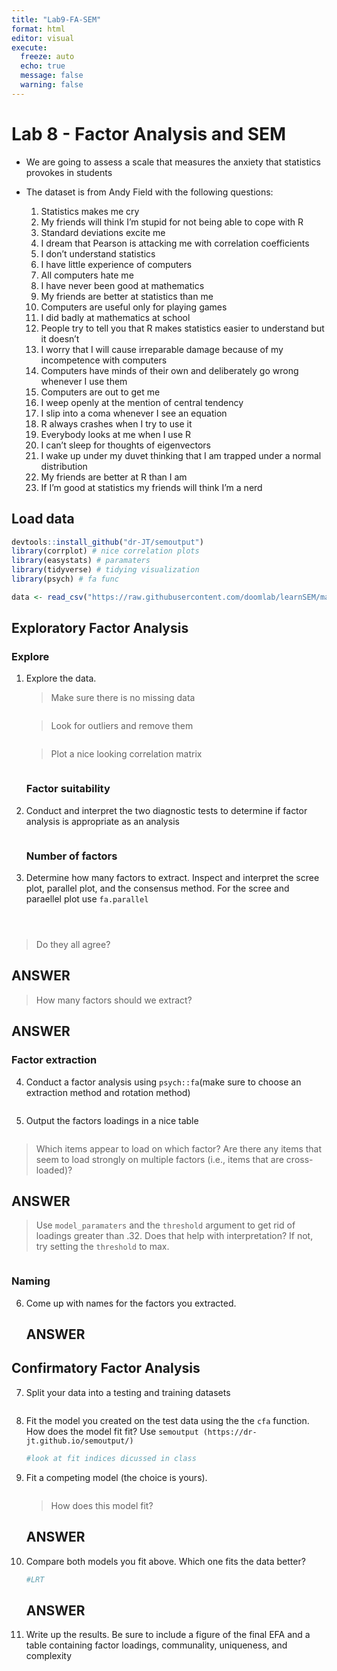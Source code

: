 ```yaml
---
title: "Lab9-FA-SEM"
format: html
editor: visual
execute:
  freeze: auto
  echo: true
  message: false
  warning: false
---
```


# Lab 8 - Factor Analysis and SEM

-   We are going to assess a scale that measures the anxiety that statistics provokes in students

-   The dataset is from Andy Field with the following questions:

    1.  Statistics makes me cry
    2.  My friends will think I'm stupid for not being able to cope with R
    3.  Standard deviations excite me
    4.  I dream that Pearson is attacking me with correlation coefficients
    5.  I don't understand statistics
    6.  I have little experience of computers
    7.  All computers hate me
    8.  I have never been good at mathematics
    9.  My friends are better at statistics than me
    10. Computers are useful only for playing games
    11. I did badly at mathematics at school
    12. People try to tell you that R makes statistics easier to understand but it doesn't
    13. I worry that I will cause irreparable damage because of my incompetence with computers
    14. Computers have minds of their own and deliberately go wrong whenever I use them
    15. Computers are out to get me
    16. I weep openly at the mention of central tendency
    17. I slip into a coma whenever I see an equation
    18. R always crashes when I try to use it
    19. Everybody looks at me when I use R
    20. I can't sleep for thoughts of eigenvectors
    21. I wake up under my duvet thinking that I am trapped under a normal distribution
    22. My friends are better at R than I am
    23. If I'm good at statistics my friends will think I'm a nerd

## Load data

```r
devtools::install_github("dr-JT/semoutput")
library(corrplot) # nice correlation plots
library(easystats) # paramaters
library(tidyverse) # tidying visualization
library(psych) # fa func

```

```r

data <- read_csv("https://raw.githubusercontent.com/doomlab/learnSEM/master/vignettes/data/lecture_efa.csv")

```

## Exploratory Factor Analysis

### Explore

1.  Explore the data.

    > Make sure there is no missing data

    ```r

    ```

    > Look for outliers and remove them

    ```r

    ```

    > Plot a nice looking correlation matrix

    ```r

    ```

    ### Factor suitability

2.  Conduct and interpret the two diagnostic tests to determine if factor analysis is appropriate as an analysis

    ```r

    ```

    ### Number of factors

3.  Determine how many factors to extract. Inspect and interpret the scree plot, parallel plot, and the consensus method. For the scree and paraellel plot use `fa.parallel`

    ```r

    ```

    ```r

    ```

    ```r

    ```

> Do they all agree?

::: callout-note
## ANSWER
:::

> How many factors should we extract?

::: callout-note
## ANSWER
:::

### Factor extraction

4.  Conduct a factor analysis using `psych::fa`(make sure to choose an extraction method and rotation method)

```r


```

5.  Output the factors loadings in a nice table

```r

```

> Which items appear to load on which factor? Are there any items that seem to load strongly on multiple factors (i.e., items that are cross-loaded)?

::: callout-note
## ANSWER
:::

> Use `model_paramaters` and the `threshold` argument to get rid of loadings greater than .32. Does that help with interpretation? If not, try setting the `threshold` to max.

```r

```

### Naming 

6.  Come up with names for the factors you extracted.

    ::: callout-note
    ## ANSWER
    :::

## Confirmatory Factor Analysis

7.  Split your data into a testing and training datasets

    ```r
    ```

8.  Fit the model you created on the test data using the the `cfa` function. How does the model fit fit? Use `semoutput (https://dr-jt.github.io/semoutput/)`

    ```r
    #look at fit indices dicussed in class 

    ```

9.  Fit a competing model (the choice is yours).

    ```r

    ```

    > How does this model fit?

    ::: callout-note
    ## ANSWER
    :::

10. Compare both models you fit above. Which one fits the data better?

    ```r
    #LRT 
    ```

    ::: callout-note
    ## ANSWER
    :::

11. Write up the results. Be sure to include a figure of the final EFA and a table containing factor loadings, communality, uniqueness, and complexity
